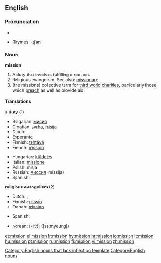 ==English==

===Pronunciation===
*{{audio|en-us-mission.ogg|Audio (US)}}

*Rhymes: [[Rhymes:English:-ɪʃən|-ɪʃən]]

===Noun===
'''mission'''[[Category:English nouns that lack inflection template]]

# A duty that involves fulfilling a request.
# Religious evangelism.  See also: [[missionary]]
# (the missions) collective term for [[third world]] [[charities]], particularly those which [[preach]] as well as provide aid.

====Translations====
'''a duty''' (1)
{{top}}
*Bulgarian: [[мисия]] {{f}}
*Croatian: [[svrha]], [[misija]]
*Dutch: {{t|nl|missie|f}}
*Esperanto: {{t|eo|misio}}
*Finnish: [[tehtävä]]
*French: [[#French|mission]] {{f}}
{{mid}}
*Hungarian: [[küldetés]]
*Italian: [[missione]] {{f}}
*Polish: [[misja]] {{f}}
*Russian: [[миссия]] (míssija) {{f}}
*Spanish: {{t|es|misión|f}}
{{bottom}}

'''religious evangelism''' (2)
{{top}}
*Dutch: {{t|nl|missie|f}}, {{t|nl|zending|f}}
*Finnish: [[missio]]
*French: [[#French|mission]] {{f}}
{{mid}}
*Spanish: {{t|es|misión|f}}
{{bottom}}
*Korean: [사명] {|sa:myeung|}

[[Category:English nouns]]

[[et:mission]]
[[el:mission]]
[[fr:mission]]
[[hy:mission]]
[[hr:mission]]
[[io:mission]]
[[it:mission]]
[[hu:mission]]
[[pt:mission]]
[[ru:mission]]
[[fi:mission]]
[[vi:mission]]
[[zh:mission]]